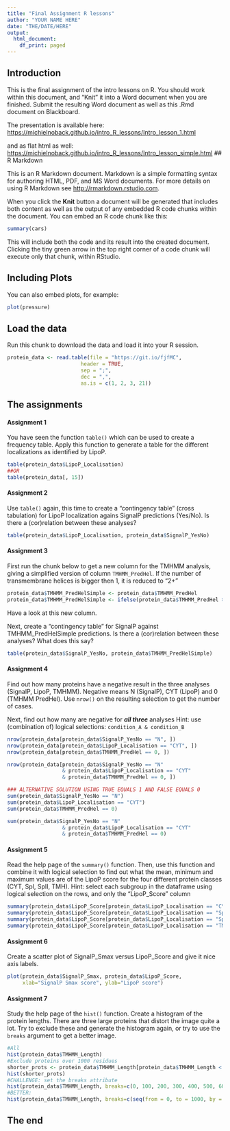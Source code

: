 ```yaml
---
title: "Final Assignment R lessons"
author: "YOUR NAME HERE"
date: "THE/DATE/HERE"
output:
  html_document:
    df_print: paged
---
```


## Introduction

This is the final assignment of the intro lessons on R.
You should work within this document, and "Knit" it into a Word document when you are finished. Submit the resulting Word document as well as this .Rmd document on Blackboard.

The presentation is available here:
[https://michielnoback.github.io/intro_R_lessons/Intro_lesson_1.html](https://michielnoback.github.io/intro_R_lessons/Intro_lesson_1.html)

and as flat html as well:
[https://michielnoback.github.io/intro_R_lessons/Intro_lesson_simple.html](https://michielnoback.github.io/intro_R_lessons/Intro_lesson_simple.html)
## R Markdown

This is an R Markdown document. Markdown is a simple formatting syntax for authoring HTML, PDF, and MS Word documents. For more details on using R Markdown see <http://rmarkdown.rstudio.com>.

When you click the **Knit** button a document will be generated that includes both content as well as the output of any embedded R code chunks within the document. You can embed an R code chunk like this:

```r
summary(cars)
```

This will include both the code and its result into the created document.  
Clicking the tiny green arrow in the top right corner of a code chunk will execute only that chunk, within RStudio.

## Including Plots

You can also embed plots, for example:

```r
plot(pressure)
```

## Load the data

Run this chunk to download the data and load it into your R session.

```r
protein_data <- read.table(file = "https://git.io/fjfMC",
                        header = TRUE,
                        sep = ";",
                        dec = ",",
                        as.is = c(1, 2, 3, 21))
```

## The assignments 

#### Assignment 1

You have seen the function `table()` which can be used to create a frequency table. Apply this function to generate a table for the different localizations as identified by LipoP.

```r
table(protein_data$LipoP_Localisation)
##OR
table(protein_data[, 15])
```

#### Assignment 2

Use `table()` again, this time to create a "contingency table" (cross tabulation) for LipoP localization agains SignalP predictions (Yes/No). Is there a (cor)relation between these analyses?

```r
table(protein_data$LipoP_Localisation, protein_data$SignalP_YesNo)
```

#### Assignment 3

First run the chunk below to get a new column for the TMHMM analysis, giving a simplified version of column `TMHMM_PredHel`. If the number of transmembrane helices is bigger then 1, it is reduced to "2+"

```r
protein_data$TMHMM_PredHelSimple <- protein_data$TMHMM_PredHel
protein_data$TMHMM_PredHelSimple <- ifelse(protein_data$TMHMM_PredHel > 1, "2+", protein_data$TMHMM_PredHel)
```

Have a look at this new column.

Next, create a "contingency table" for SignalP against TMHMM_PredHelSimple predictions. Is there a (cor)relation between these analyses? What does this say?

```r
table(protein_data$SignalP_YesNo, protein_data$TMHMM_PredHelSimple)
```


#### Assignment 4

Find out how many proteins have a negative result in the three analyses (SignalP, LipoP, TMHMM). Negative means N (SignalP), CYT (LipoP) and 0 (TMHMM PredHel). Use `nrow()` on the resulting selection to get the number of cases.  

Next, find out how many are negative for **_all three_** analyses
Hint: use (combination of) logical selections: `condition_A & condition_B`

```r
nrow(protein_data[protein_data$SignalP_YesNo == "N", ])
nrow(protein_data[protein_data$LipoP_Localisation == "CYT", ])
nrow(protein_data[protein_data$TMHMM_PredHel == 0, ])

nrow(protein_data[protein_data$SignalP_YesNo == "N" 
                  & protein_data$LipoP_Localisation == "CYT" 
                  & protein_data$TMHMM_PredHel == 0, ])
```

```r
### ALTERNATIVE SOLUTION USING TRUE EQUALS 1 AND FALSE EQUALS 0
sum(protein_data$SignalP_YesNo == "N")
sum(protein_data$LipoP_Localisation == "CYT")
sum(protein_data$TMHMM_PredHel == 0)

sum(protein_data$SignalP_YesNo == "N" 
                  & protein_data$LipoP_Localisation == "CYT" 
                  & protein_data$TMHMM_PredHel == 0)
```


#### Assignment 5

Read the help page of the `summary()` function. Then, use this function and combine it with logical selection to find out what the mean, minimum and maximum values are of the LipoP score for the four different protein classes (CYT, SpI, SpII, TMH).
Hint: select each subgroup in the dataframe using logical selection on the rows, and only the "LipoP_Score"  column 

```r
summary(protein_data$LipoP_Score[protein_data$LipoP_Localisation == "CYT"])
summary(protein_data$LipoP_Score[protein_data$LipoP_Localisation == "SpI"])
summary(protein_data$LipoP_Score[protein_data$LipoP_Localisation == "SpII"])
summary(protein_data$LipoP_Score[protein_data$LipoP_Localisation == "TMH"])
```

#### Assignment 6

Create a scatter plot of SignalP_Smax versus LipoP_Score and give it nice axis labels.

```r
plot(protein_data$SignalP_Smax, protein_data$LipoP_Score, 
     xlab="SignalP Smax score", ylab="LipoP score")
```

#### Assignment 7

Study the help page of the `hist()` function.
Create a histogram of the protein lengths.
There are three large proteins that distort the image quite a lot.
Try to exclude these and generate the histogram again, or try to use the `breaks` argument to get a better image.

```r
#All
hist(protein_data$TMHMM_Length)
#Exclude proteins over 1000 residues
shorter_prots <- protein_data$TMHMM_Length[protein_data$TMHMM_Length < 1000]
hist(shorter_prots)
#CHALLENGE: set the breaks attribute
hist(protein_data$TMHMM_Length, breaks=c(0, 100, 200, 300, 400, 500, 600, 700, 800, 900, 1000, 10000))
#BETTER:
hist(protein_data$TMHMM_Length, breaks=c(seq(from = 0, to = 1000, by = 100), 10000))
```

## The end


